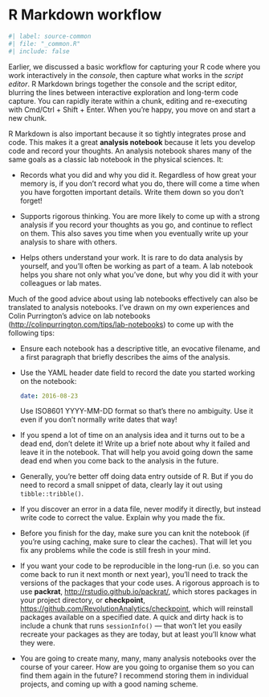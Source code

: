 # R Markdown workflow {#sec-rmarkdown-workflow}

```r
#| label: source-common
#| file: "_common.R"
#| include: false
```

Earlier, we discussed a basic workflow for capturing your R code where you work interactively in the *console*, then capture what works in the *script editor*.
R Markdown brings together the console and the script editor, blurring the lines between interactive exploration and long-term code capture.
You can rapidly iterate within a chunk, editing and re-executing with Cmd/Ctrl + Shift + Enter.
When you're happy, you move on and start a new chunk.

R Markdown is also important because it so tightly integrates prose and code.
This makes it a great **analysis notebook** because it lets you develop code and record your thoughts.
An analysis notebook shares many of the same goals as a classic lab notebook in the physical sciences.
It:

-   Records what you did and why you did it.
    Regardless of how great your memory is, if you don't record what you do, there will come a time when you have forgotten important details.
    Write them down so you don't forget!

-   Supports rigorous thinking.
    You are more likely to come up with a strong analysis if you record your thoughts as you go, and continue to reflect on them.
    This also saves you time when you eventually write up your analysis to share with others.

-   Helps others understand your work.
    It is rare to do data analysis by yourself, and you'll often be working as part of a team.
    A lab notebook helps you share not only what you've done, but why you did it with your colleagues or lab mates.

Much of the good advice about using lab notebooks effectively can also be translated to analysis notebooks.
I've drawn on my own experiences and Colin Purrington's advice on lab notebooks (<http://colinpurrington.com/tips/lab-notebooks>) to come up with the following tips:

-   Ensure each notebook has a descriptive title, an evocative filename, and a first paragraph that briefly describes the aims of the analysis.

-   Use the YAML header date field to record the date you started working on the notebook:

    ``` .yaml
    date: 2016-08-23
    ```

    Use ISO8601 YYYY-MM-DD format so that's there no ambiguity.
    Use it even if you don't normally write dates that way!

-   If you spend a lot of time on an analysis idea and it turns out to be a dead end, don't delete it!
    Write up a brief note about why it failed and leave it in the notebook.
    That will help you avoid going down the same dead end when you come back to the analysis in the future.

-   Generally, you're better off doing data entry outside of R.
    But if you do need to record a small snippet of data, clearly lay it out using `tibble::tribble()`.

-   If you discover an error in a data file, never modify it directly, but instead write code to correct the value.
    Explain why you made the fix.

-   Before you finish for the day, make sure you can knit the notebook (if you're using caching, make sure to clear the caches).
    That will let you fix any problems while the code is still fresh in your mind.

-   If you want your code to be reproducible in the long-run (i.e. so you can come back to run it next month or next year), you'll need to track the versions of the packages that your code uses.
    A rigorous approach is to use **packrat**, <http://rstudio.github.io/packrat/>, which stores packages in your project directory, or **checkpoint**, <https://github.com/RevolutionAnalytics/checkpoint>, which will reinstall packages available on a specified date.
    A quick and dirty hack is to include a chunk that runs `sessionInfo()` --- that won't let you easily recreate your packages as they are today, but at least you'll know what they were.

-   You are going to create many, many, many analysis notebooks over the course of your career.
    How are you going to organise them so you can find them again in the future?
    I recommend storing them in individual projects, and coming up with a good naming scheme.
